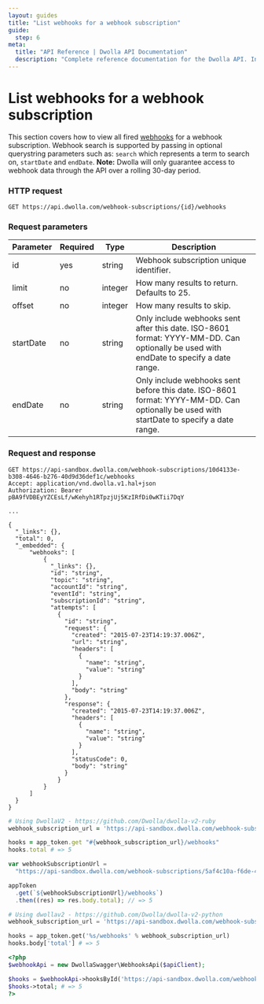 ```yaml
---
layout: guides
title: "List webhooks for a webhook subscription"
guide:
  step: 6
meta:
  title: "API Reference | Dwolla API Documentation"
  description: "Complete reference documentation for the Dwolla API. Includes resource descriptions, endpoints and methods, parameters, and request and response examples."
---
```


# List webhooks for a webhook subscription

This section covers how to view all fired [webhooks](#webhooks) for a webhook subscription. Webhook search is supported by passing in optional querystring parameters such as: `search` which represents a term to search on, `startDate` and `endDate`. **Note:** Dwolla will only guarantee access to webhook data through the API over a rolling 30-day period.

### HTTP request

`GET https://api.dwolla.com/webhook-subscriptions/{id}/webhooks`

### Request parameters

| Parameter | Required | Type    | Description                                                                                                                              |
| --------- | -------- | ------- | ---------------------------------------------------------------------------------------------------------------------------------------- |
| id        | yes      | string  | Webhook subscription unique identifier.                                                                                                  |
| limit     | no       | integer | How many results to return. Defaults to 25.                                                                                              |
| offset    | no       | integer | How many results to skip.                                                                                                                |
| startDate | no       | string  | Only include webhooks sent after this date. ISO-8601 format: YYYY-MM-DD. Can optionally be used with endDate to specify a date range.    |
| endDate   | no       | string  | Only include webhooks sent before this date. ISO-8601 format: YYYY-MM-DD. Can optionally be used with startDate to specify a date range. |

### Request and response

```raw
GET https://api-sandbox.dwolla.com/webhook-subscriptions/10d4133e-b308-4646-b276-40d9d36def1c/webhooks
Accept: application/vnd.dwolla.v1.hal+json
Authorization: Bearer pBA9fVDBEyYZCEsLf/wKehyh1RTpzjUj5KzIRfDi0wKTii7DqY

...

{
  "_links": {},
  "total": 0,
  "_embedded": {
      "webhooks": [
          {
            "_links": {},
            "id": "string",
            "topic": "string",
            "accountId": "string",
            "eventId": "string",
            "subscriptionId": "string",
            "attempts": [
              {
                "id": "string",
                "request": {
                  "created": "2015-07-23T14:19:37.006Z",
                  "url": "string",
                  "headers": [
                    {
                      "name": "string",
                      "value": "string"
                    }
                  ],
                  "body": "string"
                },
                "response": {
                  "created": "2015-07-23T14:19:37.006Z",
                  "headers": [
                    {
                      "name": "string",
                      "value": "string"
                    }
                  ],
                  "statusCode": 0,
                  "body": "string"
                }
              }
          }
      ]
  }
}
```

```ruby
# Using DwollaV2 - https://github.com/Dwolla/dwolla-v2-ruby
webhook_subscription_url = 'https://api-sandbox.dwolla.com/webhook-subscriptions/5af4c10a-f6de-4ac8-840d-42cb65454216'

hooks = app_token.get "#{webhook_subscription_url}/webhooks"
hooks.total # => 5
```

```javascript
var webhookSubscriptionUrl =
  "https://api-sandbox.dwolla.com/webhook-subscriptions/5af4c10a-f6de-4ac8-840d-42cb65454216";

appToken
  .get(`${webhookSubscriptionUrl}/webhooks`)
  .then((res) => res.body.total); // => 5
```

```python
# Using dwollav2 - https://github.com/Dwolla/dwolla-v2-python
webhook_subscription_url = 'https://api-sandbox.dwolla.com/webhook-subscriptions/5af4c10a-f6de-4ac8-840d-42cb65454216'

hooks = app_token.get('%s/webhooks' % webhook_subscription_url)
hooks.body['total'] # => 5
```

```php
<?php
$webhookApi = new DwollaSwagger\WebhooksApi($apiClient);

$hooks = $webhookApi->hooksById('https://api-sandbox.dwolla.com/webhook-subscriptions/5af4c10a-f6de-4ac8-840d-42cb65454216');
$hooks->total; # => 5
?>
```
